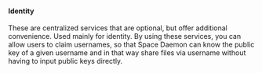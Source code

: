 #### Identity

These are centralized services that are optional, but offer additional convenience. Used mainly for identity. By using these services, you can allow users to claim usernames, so that Space Daemon can know the public key of a given username and in that way share files via username without having to input public keys directly.